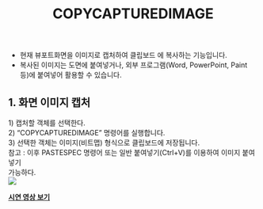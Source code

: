 ﻿---
title: COPYCAPTUREDIMAGE
---


[image1]: ../../../../../assets/images/commands/copycapturedimage/image1.png


* 현재 뷰포트화면을 이미지로 캡처하여 클립보드 에 복사하는 기능입니다.  
* 복사된 이미지는 도면에 붙여넣거나, 외부 프로그램(Word, PowerPoint, Paint 등)에 붙여넣어 활용할 수 있습니다.

## **1\. 화면 이미지 캡처**

1\) 캡처할 객체를 선택한다.  
2\) “COPYCAPTUREDIMAGE” 명령어를 실행합니다.  
3\) 선택한 객체는 이미지(비트맵) 형식으로 클립보드에 저장됩니다.  
    참고 : 이후 PASTESPEC 명령어 또는 일반 붙여넣기(Ctrl+V)를 이용하여 이미지 붙여넣기  
    가능하다.  
![][image1]

[**<Icon name="youtube" class="emoji"/> 시연 영상 보기**](https://youtu.be/Getwcj-8iZc) 